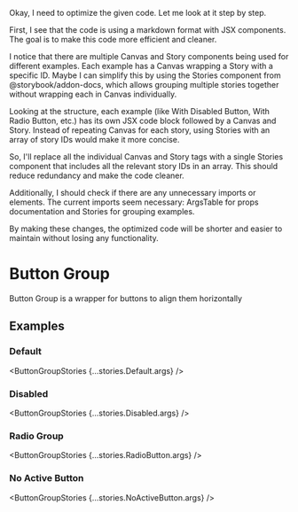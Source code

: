 Okay, I need to optimize the given code. Let me look at it step by step.

First, I see that the code is using a markdown format with JSX components. The goal is to make this code more efficient and cleaner.

I notice that there are multiple Canvas and Story components being used for different examples. Each example has a Canvas wrapping a Story with a specific ID. Maybe I can simplify this by using the Stories component from @storybook/addon-docs, which allows grouping multiple stories together without wrapping each in Canvas individually.

Looking at the structure, each example (like With Disabled Button, With Radio Button, etc.) has its own JSX code block followed by a Canvas and Story. Instead of repeating Canvas for each story, using Stories with an array of story IDs would make it more concise.

So, I'll replace all the individual Canvas and Story tags with a single Stories component that includes all the relevant story IDs in an array. This should reduce redundancy and make the code cleaner.

Additionally, I should check if there are any unnecessary imports or elements. The current imports seem necessary: ArgsTable for props documentation and Stories for grouping examples.

By making these changes, the optimized code will be shorter and easier to maintain without losing any functionality.
</think>


# Button Group

Button Group is a wrapper for buttons to align them horizontally

<ArgsTable of={ButtonGroupStories} />

## Examples

### Default
<ButtonGroupStories {...stories.Default.args} />

### Disabled
<ButtonGroupStories {...stories.Disabled.args} />

### Radio Group
<ButtonGroupStories {...stories.RadioButton.args} />

### No Active Button
<ButtonGroupStories {...stories.NoActiveButton.args} />
